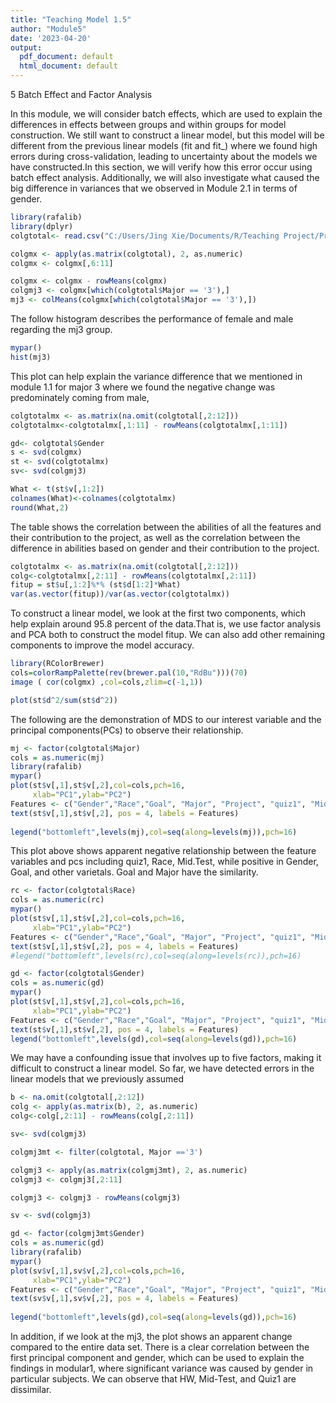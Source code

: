 ---
title: "Teaching Model 1.5"
author: "Module5"
date: '2023-04-20'
output:
  pdf_document: default
  html_document: default
---

5 Batch Effect and Factor Analysis

In this module, we will consider batch effects, which are used to explain the differences in effects between groups and within groups for model construction. We still want to construct a linear model, but this model will be different from the previous linear models (fit and fit_) where we found high errors during cross-validation, leading to uncertainty about the models we have constructed.In this section, we will verify how this error occur using batch effect analysis. Additionally, we will also investigate what caused the big difference in variances that we observed in Module 2.1 in terms of gender.

```{r}
library(rafalib)
library(dplyr)
colgtotal<- read.csv("C:/Users/Jing Xie/Documents/R/Teaching Project/Proj 1/Data/colgtotal.csv")

colgmx <- apply(as.matrix(colgtotal), 2, as.numeric)
colgmx <- colgmx[,6:11]

colgmx <- colgmx - rowMeans(colgmx)
colgmj3 <- colgmx[which(colgtotal$Major == '3'),]
mj3 <- colMeans(colgmx[which(colgtotal$Major == '3'),])
```
The follow histogram describes the performance of female and male regarding the mj3 group.

```{r}
mypar()
hist(mj3)

```
 
This plot can help explain the variance difference that we mentioned in module 1.1 for major 3 where we found the negative change was predominately coming from male, 

```{r}
colgtotalmx <- as.matrix(na.omit(colgtotal[,2:12]))
colgtotalmx<-colgtotalmx[,1:11] - rowMeans(colgtotalmx[,1:11])


```



```{r}
gd<- colgtotal$Gender
s <- svd(colgmx)
st <- svd(colgtotalmx)
sv<- svd(colgmj3)

```


```{r}
What <- t(st$v[,1:2])
colnames(What)<-colnames(colgtotalmx)
round(What,2)
```

The table shows the correlation between the abilities of all the features and their contribution to the project, as well as the correlation between the difference in abilities based on gender and their contribution to the project.

```{r}
colgtotalmx <- as.matrix(na.omit(colgtotal[,2:12]))
colg<-colgtotalmx[,2:11] - rowMeans(colgtotalmx[,2:11])
fitup = st$u[,1:2]%*% (st$d[1:2]*What)
var(as.vector(fitup))/var(as.vector(colgtotalmx))

```

To construct a linear model, we look at the first two components, which help explain around 95.8 percent of the data.That is, we use factor analysis and PCA both to construct the model fitup. We can also add other remaining components to improve the model accuracy.   


```{r}
library(RColorBrewer)
cols=colorRampPalette(rev(brewer.pal(10,"RdBu")))(70)
image ( cor(colgmx) ,col=cols,zlim=c(-1,1))

plot(st$d^2/sum(st$d^2))

```


The following are the demonstration of MDS to our interest variable and the principal components(PCs) to observe their relationship. 

```{r}
mj <- factor(colgtotal$Major)
cols = as.numeric(mj)
library(rafalib)
mypar()
plot(st$v[,1],st$v[,2],col=cols,pch=16,
     xlab="PC1",ylab="PC2")
Features <- c("Gender","Race","Goal", "Major", "Project", "quiz1", "Mid.Test", "HW")
text(st$v[,1],st$v[,2], pos = 4, labels = Features)
 
legend("bottomleft",levels(mj),col=seq(along=levels(mj)),pch=16)

```
This plot above shows apparent negative relationship between the feature variables and pcs including quiz1, Race, Mid.Test, while positive in Gender, Goal, and other varietals. Goal and Major have the similarity. 




```{r}
rc <- factor(colgtotal$Race)
cols = as.numeric(rc)
mypar()
plot(st$v[,1],st$v[,2],col=cols,pch=16,
     xlab="PC1",ylab="PC2")
Features <- c("Gender","Race","Goal", "Major", "Project", "quiz1", "Mid.Test", "HW")
text(st$v[,1],st$v[,2], pos = 4, labels = Features)
#legend("bottomleft",levels(rc),col=seq(along=levels(rc)),pch=16)

```




```{r}
gd <- factor(colgtotal$Gender)
cols = as.numeric(gd)
mypar()
plot(st$v[,1],st$v[,2],col=cols,pch=16,
     xlab="PC1",ylab="PC2")
Features <- c("Gender","Race","Goal", "Major", "Project", "quiz1", "Mid.Test", "HW")
text(st$v[,1],st$v[,2], pos = 4, labels = Features)
legend("bottomleft",levels(gd),col=seq(along=levels(gd)),pch=16)

```

We may have a confounding issue that involves up to five factors, making it difficult to construct a linear model. So far, we have detected errors in the linear models that we previously assumed



```{r}
b <- na.omit(colgtotal[,2:12])
colg <- apply(as.matrix(b), 2, as.numeric)
colg<-colg[,2:11] - rowMeans(colg[,2:11])

sv<- svd(colgmj3)
```



```{r}
colgmj3mt <- filter(colgtotal, Major =='3')

colgmj3 <- apply(as.matrix(colgmj3mt), 2, as.numeric)
colgmj3 <- colgmj3[,2:11]

colgmj3 <- colgmj3 - rowMeans(colgmj3)

sv <- svd(colgmj3)


```




```{r}
gd <- factor(colgmj3mt$Gender)
cols = as.numeric(gd)
library(rafalib)
mypar()
plot(sv$v[,1],sv$v[,2],col=cols,pch=16,
     xlab="PC1",ylab="PC2")
Features <- c("Gender","Race","Goal", "Major", "Project", "quiz1", "Mid.Test", "HW")
text(sv$v[,1],sv$v[,2], pos = 4, labels = Features)
 
legend("bottomleft",levels(gd),col=seq(along=levels(gd)),pch=16)

```


In addition, if we look at the mj3, the plot shows an apparent change compared to the entire data set. There is a clear correlation between the first principal component and gender, which can be used to explain the findings in modular1, where significant variance was caused by gender in particular subjects. We can observe that HW, Mid-Test, and Quiz1 are dissimilar.












